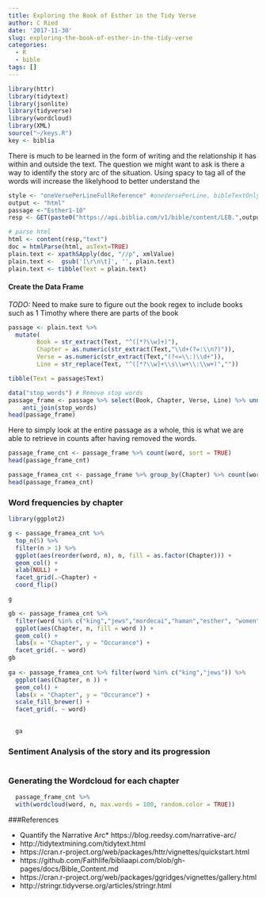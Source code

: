 ```yaml
---
title: Exploring the Book of Esther in the Tidy Verse
author: C Ried
date: '2017-11-30'
slug: exploring-the-book-of-esther-in-the-tidy-verse
categories:
  - R
  - bible
tags: []
---
```


```r
library(httr)
library(tidytext)
library(jsonlite)
library(tidyverse)
library(wordcloud)
library(XML)
source("~/keys.R")
key <- biblia
```

There is much to be learned in the form of writing and the relationship it has within and outside the text. The question we might want to ask is there a way to identify the story arc of the situation.  Using spacy to tag all of the words will increase the likelyhood to better understand the 

```r
style <- "oneVersePerLineFullReference" #oneVersePerLine, bibleTextOnly, oneVersePerLineFullReference
output <- "html"
passage <-"Esther1-10"
resp <- GET(paste0("https://api.biblia.com/v1/bible/content/LEB.",output,"?passage=",passage,"&style=",style,"&key=",key))
```


```r
# parse html
html <- content(resp,"text")
doc = htmlParse(html, asText=TRUE)
plain.text <- xpathSApply(doc, "//p", xmlValue)
plain.text <-  gsub('[\r\n\t]', '', plain.text)
plain.text <- tibble(Text = plain.text)
```



#### Create the Data Frame 
*TODO:* Need to make sure to figure out the book regex to include books such as 1 Timothy where there are parts of the book  
```r
passage <- plain.text %>% 
  mutate(
        Book = str_extract(Text, "^([*?\\w]+)"), 
        Chapter = as.numeric(str_extract(Text,"\\d+(?=:\\n?)")), 
        Verse = as.numeric(str_extract(Text,"(?<=\\:)\\d+")),  
        Line = str_replace(Text, "^([*?\\w]+\\s\\w+\\:\\w+)","")) 

tibble(Text = passage$Text)
```

```r
data("stop_words") # Remove stop words 
passage_frame <- passage %>% select(Book, Chapter, Verse, Line) %>% unnest_tokens(word, Line) %>%
    anti_join(stop_words)
head(passage_frame)
```


Here to simply look at the entire passage as a whole, this is what we are able to retrieve in counts after having removed the words. 
```r
passage_frame_cnt <- passage_frame %>% count(word, sort = TRUE)
head(passage_frame_cnt)
```

```r
passage_framea_cnt <- passage_frame %>% group_by(Chapter) %>% count(word, sort = TRUE)
head(passage_framea_cnt)
```


### Word frequencies by chapter 
```r
library(ggplot2)

g <- passage_framea_cnt %>%
  top_n(5) %>%
  filter(n > 1) %>%
  ggplot(aes(reorder(word, n), n, fill = as.factor(Chapter))) +
  geom_col() +
  xlab(NULL) +
  facet_grid(.~Chapter) + 
  coord_flip()

g
```



```r


gb <- passage_framea_cnt %>% 
  filter(word %in% c("king","jews","mordecai","haman","esther", "women")) %>%  
  ggplot(aes(Chapter, n, fill = word )) + 
  geom_col() + 
  labs(x = "Chapter", y = "Occurance") +
  facet_grid(. ~ word)
gb
  
ga <- passage_framea_cnt %>% filter(word %in% c("king","jews")) %>%  
  ggplot(aes(Chapter, n )) + 
  geom_col() + 
  labs(x = "Chapter", y = "Occurance") +
  scale_fill_brewer() + 
  facet_grid(. ~ word) 
  

  ga
```

### Sentiment Analysis of the story and its progression 

```r

```



### Generating the Wordcloud for each chapter 
```r
  passage_frame_cnt %>%
  with(wordcloud(word, n, max.words = 100, random.color = TRUE))

```


###References

* Quantify the Narrative Arc* https://blog.reedsy.com/narrative-arc/
* http://tidytextmining.com/tidytext.html
* https://cran.r-project.org/web/packages/httr/vignettes/quickstart.html
* https://github.com/Faithlife/bibliaapi.com/blob/gh-pages/docs/Bible_Content.md
* https://cran.r-project.org/web/packages/ggridges/vignettes/gallery.html
* http://stringr.tidyverse.org/articles/stringr.html